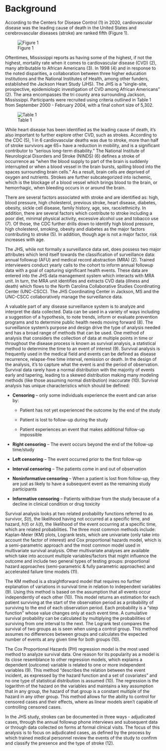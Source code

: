 # Background

According to the Centers for Disease Control (1) in 2020, cardiovascular disease was the leading cause of death in the United States and cerebrovascular diseases (stroke) are ranked fifth (Figure 1).


![Figure 1](/graphics/CDC_Top_10_2020.png){style="text-align: center;"}


Oftentimes, Mississippi reports as having some of the highest, if not the highest, mortality rate when it comes to cardiovascular disease (CVD) (2), many attributable to African Americans (3). In 1998 (4) and in response to the noted disparities, a collaboration between three higher education institutions and the National Institutes of Health, among other funders, established the Jackson Heart Study (JHS). The JHS is a “single-site, prospective, epidemiologic investigation of CVD among African Americans” (2). The area encompasses the tri county area surrounding Jackson, Mississippi. Participants were recruited using criteria outlined in Table 1 from September 2000 - February 2004, with a final cohort size of 5,302.  


![Table 1](/graphics/JHS_Criteria_Table.png){style="text-align: center;"}


While heart disease has been identified as the leading cause of death, it’s also important to further explore other CVD, such as strokes. According to the CDC (5), 1 in 6 cardiovascular deaths was due to stroke, more than half of stroke survivors age 65+ have a reduction in mobility, and is a significant contributor to “serious long-term disability.” The National Institute of Neurological Disorders and Stroke (NINDS) (6) defines a stroke of occurrence as “when the blood supply to part of the brain is suddenly interrupted or when a blood vessel in the brain bursts, spilling blood into the spaces surrounding brain cells.” As a result, brain cells are deprived of oxygen and nutrients. Strokes are further subcategorized into ischemic, which is the blockage of a blood vessel which brings blood to the brain, or hemorrhagic, when bleeding occurs in or around the brain.


There are several factors associated with stroke and are identified as: high, blood pressure, high cholesterol, previous stroke, heart disease, diabetes, obesity, sickle cell disease, family history, age, sex, race/ethnicity. In addition, there are several factors which contribute to stroke including a poor diet, minimal physical activity, excessive alcohol use and tobacco use (7). Of those, the CDC further drills down to identify high blood pressure, high cholesterol, smoking, obesity and diabetes as the major factors contributing to stroke (5). In addition, though age is not a major factor, risk increases with age.

The JHS, while not formally a surveillance data set, does possess two major attributes which lend itself towards the classification of surveillance data: annual followup (AFU) and medical record abstraction (MRA) (2). Trained interviewers conduct yearly calls to the cohort to inform annual followup data with a goal of capturing significant health events. These data are entered into the JHS data management system which interacts with MRA unit. In turn, the MRA unit identifies and extracts CVD data (illness and death) which flows to the North Carolina Collaborative Studies Coordinating Center (UNC-CSCC). The JHS Coordinating Center in Jackson, MS and the UNC-CSCC collaboratively manage the surveillance data.


A valuable part of any disease surveillance system is to analyze and interpret the data collected. Data can be used in a variety of ways including a suggestion of a hypothesis, to note trends, inform or evaluate prevention programs and to determine public health needs moving forward (8). The surveillance system's purpose and design drive the type of analysis needed and has a broad range of methods that can be used. One method of analysis that considers the collection of data at multiple points in time or throughout the disease process is known as survival analysis, a statistical method to determine the time to an event of interest (9). Survival analysis is frequently used in the medical field and events can be defined as disease recurrence, relapse-free time interval, remission or death. In the design of the analysis, it’s to capture what the event is and the period of observation. Survival data rarely have a normal distribution with the majority of events early and tapering, leading to a skewed distribution making many modeling methods (like those assuming normal distribution) inaccurate (10). Survival analysis has unique characteristics which should be defined:


+ **Censoring** – only some individuals experience the event and can arise by:

  + Patient has not yet experienced the outcome by the end of the study

  + Patient is lost to follow-up during the study

  + Patient experiences an event that makes additional follow-up impossible

+ **Right censoring** – The event occurs beyond the end of the follow-up time/study

+ **Left censoring** – The event occurred prior to the first follow-up

+ **Interval censoring** – The patients come in and out of observation

+ **Noninformative censoring** – When a patient is lost from follow-up, they are just as likely to have a subsequent event as the remaining study participants

+ **Informative censoring** – Patients withdraw from the study because of a decline in clinical condition or drug toxicity


Survival analysis looks at two related probability functions referred to as survivor, $S(t)$, the likelihood having not occurred at a specific time, and hazard, $h(t)$ or $\lambda(t)$, the likelihood of the event occurring at a specific time, which are related probabilities. The three most common methods include: Kaplan-Meier (KM) plots, Logrank tests, which are univariate (only take into account the factor of interest) and Cox proportional hazards  model, which is a semi-parametric approach and the most common model used in multivariate survival analysis. Other multivariate analyses are available which take into account multiple variables/factors that might influence the outcome and include two general types of testing groups: proportional hazard approaches (semi-parametric & fully parametric approaches) and accelerated failure time models (11).

The KM method is a straightforward model that requires no further explanation of variations in survival time in relation to independent variables (9). Using this method is based on the assumption that all events occur independently of each other (10). This model returns an estimation for each patient surviving at the start of the observation period as a probability of surviving to the end of each observation period. Each probability is a “step function” whose value changes only at each event time. A cumulative survival probability can be calculated by multiplying the probabilities of surviving from one interval to the next. The Logrank test compares the survival of two groups as is seen when using a control group. This method assumes no differences between groups and calculates the expected number of events at any given time for both groups (10).

The Cox Proportional Hazards (PH) regression model is the most used method to analyze survival data. One reason for its popularity as a model is its close resemblance to other regression models, which explains a dependent (outcome) variable is related to one or more independent variables (9). This method “describes the relation between the event incident, as expressed by the hazard function and a set of covariates” and no one type of statistical distribution is assumed (10). The regression is the logarithm of the hazard on the variables and maintains a key assumption that in any group, the hazard of that group is a constant multiple of the hazard in any other group.  This method allows for the ability to control for censored cases and their effects, where as linear models aren't capable of controlling censored cases. 

In the JHS study, strokes can be documented in three ways - adjudicated cases, through the annual followup phone interviews and subsequent data or through data collected on forms at formal clinical visits. The focus of this analysis is to focus on adjudicated cases, as defined by the process by which trained medical personnel review the events of the study to confirm and classify the presence and the type of stroke (12). 

